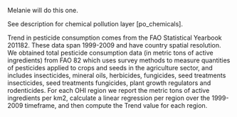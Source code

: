 Melanie will do this one.

See description for chemical pollution layer [po_chemicals].

Trend in pesticide consumption comes
from the FAO Statistical Yearbook 201182. These data
span 1999-2009 and have country spatial resolution.
We obtained total pesticide consumption data (in
metric tons of active ingredients) from FAO 82 which
uses survey methods to measure quantities of
pesticides applied to crops and seeds in the
agriculture sector, and includes insecticides, mineral
oils, herbicides, fungicides, seed treatments
insecticides, seed treatments fungicides, plant growth
regulators and rodenticides. For each OHI region we
report the metric tons of active ingredients per km2,
calculate a linear regression per region over the 1999-
2009 timeframe, and then compute the Trend value
for each region.


